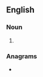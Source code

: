 ==English==

===Noun===
{{head|en|noun form}}

# {{plural of|perhydrate|lang=en}}

===Anagrams===
* {{anagrams|en|a=adeehprrsty|prehydrates}}